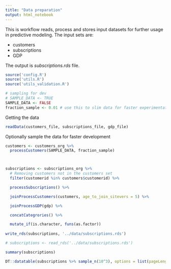 ```yaml
---
title: "Data preparation"
output: html_notebook
---
```


This is workflow reads, process and stores input datasets for further usage in predictive modeling. The input sets are:

* customers
* subscriptions
* GDP

The output is *subscriptions.rds* file.


```r
source('config.R')
source('utils.R')
source('utils_validation.R')

# sampling for dev
# SAMPLE_DATA <- TRUE
SAMPLE_DATA <- FALSE
fraction_sample <- 0.01 # use this to slim data for faster experimentation
```

Getting the data

```r
readData(customers_file, subscriptions_file, gdp_file)
```

Optionally sample the data for faster development

```r
customers <- customers_org %>%
  processCustomers(SAMPLE_DATA, fraction_sample)



subscriptions <- subscriptions_org %>%
  # Removing customers not in the customers set
  filter(customerid %in% customers$customerid) %>%

  processSubscriptions() %>%

  joinProcessCustomers(customers, age_to_join_sitevers = 5) %>%

  joinProcessGDP(gdp) %>%

  concatCategrories() %>%

  mutate_if(is.character, funs(as.factor))
  
write_rds(subscriptions, '../data/subscriptions.rds')

# subscriptions <- read_rds('../data/subscriptions.rds')
```

```r
summary(subscriptions)
```

```r
DT::datatable(subscriptions %>% sample_n(10^3), options = list(pageLength = 50), rownames = FALSE, filter = 'top')
```

